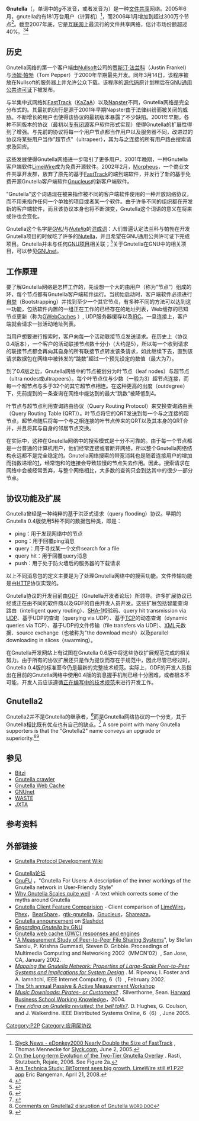 {{更新|time=2017-07-13T13:48:38+00:00}}
{{NoteTA|G1=IT}}
{{not|Nutella}}
{{File sharing sidebar}}

'''Gnutella'''（{{pronEng|nʊˈtɛlə}}，单词中的''g''不发音，或者发音为{{IPA|/gnʊˈtɛlə/}}）是一种[[文件共享|文件共享]]网络。2005年6月，gnutella约有181万台用户（计算机）<ref>[http://www.slyck.com/news.php?story=814 Slyck News - eDonkey2000 Nearly Double the Size of FastTrack] {{Wayback|url=http://www.slyck.com/news.php?story=814 |date=20180129195624 }}, Thomas Mennecke for [[Slyck.com|Slyck.com]], June 2, 2005.</ref>，而2006年1月增加到超过300万个节点<ref name="population">[http://www.barsoom.org/papers/gi-2006-long-term.pdf On the Long-term Evolution of the Two-Tier Gnutella Overlay] {{Wayback|url=http://www.barsoom.org/papers/gi-2006-long-term.pdf |date=20170810060540 }}. Rasti, Stutzbach, Rejaie, 2006.  See Figure 2a.</ref>。截至2007年底，它是[[互联网|互联网]]上最流行的文件共享网络，估计市场份额超过40%。<ref>[https://arstechnica.com/news.ars/post/20080421-study-bittorren-sees-big-growth-limewire-still-1-p2p-app.html Ars Technica Study: BitTorrent sees big growth, LimeWire still #1 P2P app] {{Wayback|url=https://arstechnica.com/news.ars/post/20080421-study-bittorren-sees-big-growth-limewire-still-1-p2p-app.html |date=20081216011917 }} Eric Bangeman, April 21, 2008.</ref><ref>{{Cite web |url=http://arstechnica.com/news.ars/post/20080421-study-bittorren-sees-big-growth-limewire-still-1-p2p-app.html |title=Ars Technica Report on P2P File Sharing Client Market Share |accessdate=2008-09-11 |archive-date=2008-12-16 |archive-url=https://web.archive.org/web/20081216011917/http://arstechnica.com/news.ars/post/20080421-study-bittorren-sees-big-growth-limewire-still-1-p2p-app.html |dead-url=no }}</ref>

== 历史 ==
Gnutella网络的第一个客户端由[[Nullsoft|Nullsoft]]公司的[[贾斯汀·法兰科|贾斯汀·法兰科]]（Justin Frankel）与[[汤姆·帕勃|汤姆·帕勃]]（Tom Pepper）于2000年早期最先开发。同年3月14日，该程序被放在Nullsoft的服务器上并允许公众下载。该程序的[[源代码|源代码]]原计划稍后在[[GNU通用公共许可证|GNU通用公共许可证]]下被发布。

与半集中式网络如[[FastTrack|FastTrack]]（[[KaZaA|KaZaA]]）以及[[Napster|Napster]]不同，Gnutella网络是完全分布式的。其最初的流行是源于2001年早期Napster由于法律纠纷而被关闭的威胁。不断增长的用户也使得该协议的最初版本暴露了不少缺陷。2001年早期，各种不同版本的协议（最初以[[专有软件|专有]][[闭源软件|闭源]]客户软件形式实现）使得Gnutella的扩展性得到了增强。与先前的协议将每一个用户节点都当作用户以及服务器不同，改进过的协议将某些用户当作"超节点"（ultrapeer），其为与之连接的所有用户路由搜索请求及回应。

这些发展使得Gnutella网络进一步吸引了更多用户。2001年晚期，一种Gnutella客户端软件[[LimeWire|LimeWire]]成为免费开源软件。2002年2月，[[Morpheus_(computer_program)|Morpheus]]，一个商业文件共享开发群，放弃了原先的基于[[FastTrack|FastTrack]]的端到端软件，并发行了新的基于免费开源Gnutella客户端软件[[Gnucleus|Gnucleus]]的新客户端软件。

"Gnutella"这个词语现在被来指作被不同的客户端软件使用的一种开放网络协议，而不用来指作任何一个单独的项目或者某一个软件。由于许多不同的组织都在开发新的客户端软件，而且该协议本身也将不断演变，Gnutella这个词语的意义在将来或许也会变化。

Gnutella这个名字是''[[GNU|GNU]]''与''[[Nutella|Nutella]]''的[[混成词|混成词]]：人们普遍认定法兰科与帕勃在开发Gnutella项目的时候吃了许多的[[Nutella|Nutella]]，并且希望在GNU通用公共许可证下完成项目。Gnutella并未与任何[[GNU|GNU项目]]相关联；<ref>{{Cite web |url=http://www.gnu.org/philosophy/gnutella.html |title=Regarding Gnutella（www.gnu.org） |accessdate=2008-09-11 |archive-date=2017-12-23 |archive-url=https://web.archive.org/web/20171223131738/https://www.gnu.org/philosophy/gnutella.html |dead-url=no }}</ref>关于Gnutella在GNU中的相关项目，可以参见[[GNUnet|GNUnet]]。

== 工作原理 ==
要了解Gnutella网络是怎样工作的，先设想一个大的由用户（称为“节点”）组成的环，每个节点都有Gnutella客户端软件运行。当初始启动时，客户端软件必须进行[[自举|自举]]（Bootstrapping）并找到至少一个其它节点，有多种不同的方法可以达到这一功能，包括软件内置的一组正在工作的已经存在的地址列表，Web缓存的已知节点更新（称为[http://www.shareazasecurity.be/wiki/index.php?title=GWC GWebCaches] {{Wayback|url=http://www.shareazasecurity.be/wiki/index.php?title=GWC |date=20101130102212 }}）, UDP服务器缓存以及[[Internet_Relay_Chat|IRC]]。一旦连接上，客户端就会请求一张活动地址列表。

当用户想要进行搜索时，客户向每一个活动联接节点发送请求。在历史上（协议0.4版本），一个客户的活动联接节点数十分小（大约是5），所以每一个收到请求的联接节点都会再向其自身的所有联接节点转发该条请求，如此继续下去，直到该请求数据包在网络中被转发的“跳数”超过一个预先设定的数值（最大为7）。

到了0.6版之后，Gnutella网络中的节点被划分为叶节点（leaf nodes）与超节点（ultra nodes或ultrapeers）。每个叶节点仅与少数（一般为3）超节点连接，而每一个超节点与多于32个的其它超节点相连。在这种更高的出度（outdegree）下，先前提到的一条查询在网络中能达到的最大“跳数”被降低到4。

叶节点与超节点利用查询路由协议（Query Routing Protocol）来交换查询路由表（Query Routing Table (QRT)）。叶节点将它的QRT发送到每一个与之连接的超节点，超节点随后将每一个与之相连接的叶节点传来的QRT以及其本身的QRT合并，并且将其与自身的邻居节点交换。

在实际中，这种在Gnutella网络中的搜索模式是十分不可靠的。由于每一个节点都是一台普通的计算机用户，他们经常连接或者断开网络，所以整个Gnutella网络结构永远都不是完全稳定的。Gnutella网络搜索的带宽消耗也是随着连接用户的增加而指数递增的[http://www.darkridge.com/~jpr5/doc/gnutella.html]{{Wayback|url=http://www.darkridge.com/~jpr5/doc/gnutella.html |date=20170806013417 }}，经常饱和的连接会导致较慢的节点失去作用。因此，搜索请求在网络中会被经常丢弃，与整个网络相比，大多数的查询只会到达其中的很少一部分节点。

== 协议功能及扩展 ==
Gnutella曾经是一种纯粹的基于洪泛式请求（query flooding）协议。早期的Gnutella 0.4版使用5种不同的数据包种类，即是：

* ping：用于发现网络中的节点
* pong：用于回覆ping消息
* query：用于寻找某一个文件search for a file
* query hit：用于回覆query消息
* push：用于处于防火墙后的服务器的下载请求

以上不同消息包的定义主要是为了处理Gnutella网络中的搜索功能。文件传输功能是由[[HTTP|HTTP]]协议实现的。

Gnutella协议的开发目前由[[Gnutella_Developers_Forum|GDF]]（Gnutella开发者论坛）所领导。许多扩展协议已经或正在由不同的软件商以及GDF的自由开发人员开发。这些扩展包括智能查询路由（intelligent query routing）、[[SHA-1|SHA-1]]校验码、query hit transmission via [[用户数据报协议|UDP]]、基于UDP的查询（querying via UDP）、基于[[传输控制协议|TCP]]的动态查询（dynamic queries via TCP）、基于UDP的文件传输（file transfers via UDP）、[[XML|XML]]元数据、source exchange（也被称为"the download mesh）以及parallel downloading in slices（swarming）。

在Gnutella开发网站上有试图在Gnutella 0.6版中将这些协议扩展规范完成的相关努力。由于所有的协议扩展还只是作为提议而存在于规范中，因此尽管已经过时，Gnutella 0.4版的标准至今仍是最新的完整技术规范。实际上，GDF的开发人员指出在目前的Gnutella网络中使用0.4版的消息握手机制已经十分困难，或者根本不可能，开发人员应该遵循[http://gnet-specs.gnufu.net 正在编写中的技术规范]{{Wayback|url=http://gnet-specs.gnufu.net/ |date=20080724010901 }}来进行开发工作。 

== Gnutella2 ==
{{main|Gnutella2}}
Gnutella2并不是Gnutella的继承者，<ref>{{Cite web |url=http://www.mp3newswire.net/stories/2003/gnutella2.html |title=Slyck interviews Greg Blidson of LimeWire on Gnutella2 |accessdate=2008-09-11 |archive-date=2012-07-28 |archive-url=https://web.archive.org/web/20120728110155/http://www.mp3newswire.net/stories/2003/Gnutella2.html |dead-url=no }}</ref>而是Gnutella网络协议的一个分支，其于Gnutella相比既有优点也有自己的缺点。<ref>{{Cite web |url=http://wortschatz.uni-leipzig.de/~fwitschel/vorlP2P/literatur/search_methods.pdf |title=Gnutella and Gnutella2 search methods compared |accessdate=2008-09-11 |archive-date=2007-09-26 |archive-url=https://web.archive.org/web/20070926110918/http://wortschatz.uni-leipzig.de/~fwitschel/vorlP2P/literatur/search_methods.pdf |dead-url=yes }}</ref> A sore point with many Gnutella supporters is that the "Gnutella2" name conveys an upgrade or superiority.<ref>[http://www.bileta.ac.uk/Document%20Library/1/The%20（dis）illusions%20of%20a%20rebel-%20A%20reappraisal%20of%20the%20General%20Public.doc Comments on Gnutella2 disruption of Gnutella <small>WORD DOC</small> ]{{dead link|date=2017年11月 |bot=InternetArchiveBot |fix-attempted=yes }}</ref><ref>{{Cite web |url=http://www.slyck.com/news.php?story=100 |title=Slyck interview with Vincent Falco, creator of BearShare on Gnutella2 |access-date=2008-09-11 |archive-url=https://web.archive.org/web/20160305053853/http://www.slyck.com/news.php?story=100 |archive-date=2016-03-05 |dead-url=yes }}</ref>

== 参见 ==
* [[Bitzi|Bitzi]]
* [[Gnutella_crawler|Gnutella crawler]]
* [[Gnutella_Web_Cache|Gnutella Web Cache]]
* [[GNUnet|GNUnet]]
* [[WASTE|WASTE]]
* [[JXTA|JXTA]]

== 参考资料 ==

{{Reflist}}

== 外部链接 ==
* [http://gnet-specs.gnufu.net/ Gnutella Protocol Development Wiki]{{Wayback|url=http://gnet-specs.gnufu.net/ |date=20080724010901 }}

* [http://www.gnutellaforums.com/ Gnutella论坛] {{Wayback|url=http://www.gnutellaforums.com/ |date=20210128181840 }}
* [http://gnufu.net GnuFU] {{Wayback|url=http://gnufu.net/ |date=20081120163619 }}，"Gnutella For Users: A description of the inner workings of the Gnutella network in User-Friendly Style"
* [http://basis.gnufu.net/gnufu/index.php/Why_Gnutella_scales_quite_well Why Gnutella Scales quite well] {{Wayback|url=http://basis.gnufu.net/gnufu/index.php/Why_Gnutella_scales_quite_well |date=20070710231840 }} - A text which corrects some of the myths around Gnutella
* [http://www.phex.org/wiki/index.php/Features#Feature_Comparision Gnutella Client Feature Comparision] {{Wayback|url=http://www.phex.org/wiki/index.php/Features#Feature_Comparision |date=20181215225116 }} - Client comparison of [[LimeWire|LimeWire]]，[[Phex|Phex]]，[[BearShare|BearShare]]，[[gtk-gnutella|gtk-gnutella]]，[[Gnucleus|Gnucleus]]，[[Shareaza|Shareaza]]。
* [http://slashdot.org/article.pl?sid=00/03/14/0949234 Gnutella announcement]{{Wayback|url=http://slashdot.org/article.pl?sid=00%2F03%2F14%2F0949234 |date=20190324202943 }} on [[Slashdot|Slashdot]]
* [http://www.gnu.org/philosophy/gnutella.html ''Regarding Gnutella'' by GNU]{{Wayback|url=http://www.gnu.org/philosophy/gnutella.html |date=20171223131738 }}
* [http://www.shareazasecurity.be/wiki/index.php?title=GWC Gnutella web cache (GWC) responses and engines] {{Wayback|url=http://www.shareazasecurity.be/wiki/index.php?title=GWC |date=20101130102212 }}
* "[https://web.archive.org/web/20080911021437/http://www.cs.washington.edu/homes/gribble/papers/mmcn.pdf A Measurement Study of Peer-to-Peer File Sharing Systems]", by Stefan Saroiu, P. Krishna Gummadi, Steven D. Gribble. Proceedings of Multimedia Computing and Networking 2002（MMCN'02）, San Jose, CA, January 2002.
* ''[http://people.cs.uchicago.edu/~matei/papers/ic.pdf Mapping the Gnutella Network: Properties of Large-Scale Peer-to-Peer Systems and Implications for System Design] {{Wayback|url=http://people.cs.uchicago.edu/~matei/papers/ic.pdf |date=20201026120758 }}''. M. Ripeanu; I. Foster and A. Iamnitchi, IEEE Internet Computing, 6（1）, February 2002.
*[https://archive.is/20111007051349/http://www.pam2004.org/programme.html The 5th annual Passive & Active Measurement Workshop]
* ''[http://hbswk.hbs.edu/item.jhtml?id=4206&t=innovation Music Downloads: Pirates- or Customers?] {{Wayback|url=http://hbswk.hbs.edu/item.jhtml?id=4206&t=innovation |date=20060630024153 }}''. Silverthorne, Sean. [[Harvard_Business_School|Harvard Business School Working Knowledge]]，2004.
* ''[http://dx.doi.org/10.1109/MDSO.2005.31 Free riding on Gnutella revisited: the bell tolls?]{{Wayback|url=http://dx.doi.org/10.1109/MDSO.2005.31 |date=20191016235006 }}''. D. Hughes, G. Coulson, and J. Walkerdine. IEEE Distributed Systems Online, 6（6）, June 2005.

[[Category:P2P|Category:P2P]]
[[Category:应用层协议|Category:应用层协议]]